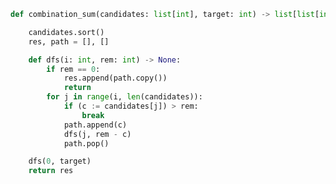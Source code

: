 ```python meta="source=problems/39-combination-sum/solution.py"
def combination_sum(candidates: list[int], target: int) -> list[list[int]]:

    candidates.sort()
    res, path = [], []

    def dfs(i: int, rem: int) -> None:
        if rem == 0:
            res.append(path.copy())
            return
        for j in range(i, len(candidates)):
            if (c := candidates[j]) > rem:
                break
            path.append(c)
            dfs(j, rem - c)
            path.pop()

    dfs(0, target)
    return res
```